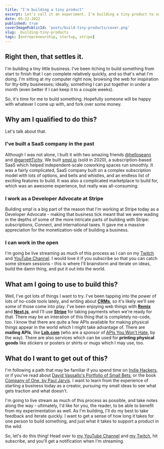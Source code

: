 ```yaml
---
title: "I'm building a tiny product"
excerpt: Let's call it an experiment. I'm building a tiny product to see if I can make something people will buy.
date: 05-22-2022
published: true
coverImagePublicId: 'posts/build-tiny-products/cover.png'
slug:  building-tiny-products
tags: [entrepreneurship, startup, stripe]
---
```


## Right then, that settles it.

I'm building a tiny little business. I've been itching to build something from start to finish that I can complete relatively quickly, and so that's what I'm doing. I'm sitting at my computer right now, browsing the web for inspiration for itty-bitty businesses; ideally, something I can put together in under a month (even better if I can keep it to a couple weeks).

So, it's time for me to build something. Hopefully someone will be happy with whatever I come up with, and fork over some money.

## Why am I qualified to do this?

Let's talk about that.

### I've built a SaaS company in the past

Although I was not alone, I built it with two amazing friends [@helloseann](https://twitter.com/helloseann) and [@garrettTichy](https://twitter.com/GarrettTichy). We built [smpl.io](https://smpl.io) (sold in 2020), a subscription-based SaaS which helped independent-scale coworking spaces run smoothly. It was a fairly complicated, SaaS company built on a complex subscription model with lots of options, and bells and whistles, and an endless list of exciting features to build. It was also a complicated marketplace to build for, which was an awesome experience, but really was all-consuming.

### I work as a Developer Advocate at Stripe

Building smpl is a big part of the reason that I'm working at Stripe today as a Developer Advocate - making that business tick meant that we were wading in the depths of some of the more intricate parts of building with Stripe: subscriptions, Connect, and international taxes. It gave me a massive appreciation for the monetization-side of building a business.

### I can work in the open

I'm going be live streaming as much of this process as I can on my [Twitch](https://twitch.tv/irreverentmike) and [YouTube Channel](https://www.youtube.com/c/MikeBifulco). I would love it if you subscribe so that you can catch some stream sessions - this is where I'll brainstorm and iterate on ideas, build the damn thing, and put it out into the world.

## What am I going to use to build this?

Well, I've got lots of things I want to try. I've been tapping into the power of lots of no-code tools lately, and writing about [**CRMs**](https://mikebifulco.com/posts/how-do-you-choose-the-right-crm-for-your-product), so it's likely we'll see some of those come into play. I've been enjoying web things with [**Remix**](https://remix.run) and [**Next.js**](https://next.js.org), and I'll use [**Stripe**](https://stripe.com) for taking payments when we're ready for that. There may be an interation of this thing that is completely no-code, too. I know that there are quite a few APIs available for making physical things appear in the world which I might take advantage of. There are **mailing APIs**, like [**Lob.com**](https://lob.com) (who are a sponsor of [APIs You Won't Hate](https://apisyouwonthate.com), by the way). There are also services which can be used for **printing physical goods** like stickers or posters or shirts or mugs which I may use, too.

## What do I want to get out of this?

I'm following a path that may be familiar if you spend time on [Indie Hackers](https://indiehackers.com), or if you've read about [David Vassallo's Portfolio of Small Bets](https://dvassallo.gumroad.com/l/small-bets), or the book [Company of One, by Paul Jarvis](https://www.amazon.com/Company-One-Staying-Small-Business/dp/1328972356).
I want to learn from the experience of starting a business today as a creator, pursuing my small ideas to see what gets traction and what doesn't.

I'm going to live stream as much of this process as possible, and take notes along the way - ultimately, I'd like for you, the reader, to be able to benefit from my experimentation as well. As I'm building, I'll do my best to take feedback and iterate quickly. I want to get a sense of how long it takes for one person to build something, and just what it takes to support a product in the wild.

So, let's do this thing! Head over to [my YouTube Channel](https://www.youtube.com/c/MikeBifulco) and [my Twitch](https://twitch.tv/irreverentmike), hit subscribe, and you'll get a notification when I'm streaming.
